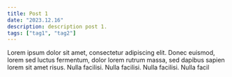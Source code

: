 ```yaml
---
title: Post 1
date: "2023.12.16"
description: description post 1.
tags: ["tag1", "tag2"]
---
```


Lorem ipsum dolor sit amet, consectetur adipiscing elit. Donec euismod, lorem sed luctus fermentum, dolor lorem rutrum massa, sed dapibus sapien lorem sit amet risus. Nulla facilisi. Nulla facilisi. Nulla facilisi. Nulla facil
